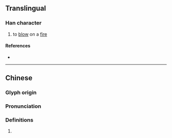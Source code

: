 {{character info/new}}
==Translingual==

===Han character===
{{Han char|rn=86|rad=火|as=10|sn=14|four=94817|canj=FGIT|ids=⿰火盍}}

# to [[blow]] on a [[fire]]

====References====
* {{Han ref|kx=0679.060|dkj=19290|dj=1090.280|hdz=32222.070|uh=7186|ud=29062|bh=E2C2|bd=58050}}

----

==Chinese==
{{zh-forms}}

===Glyph origin===
{{Han etym}}

===Pronunciation===
{{zh-pron
|m=hé
|c=
|mc=y
|oc=y
|cat=
}}

===Definitions===
{{zh-hanzi}}

# {{rfdef|zh}}